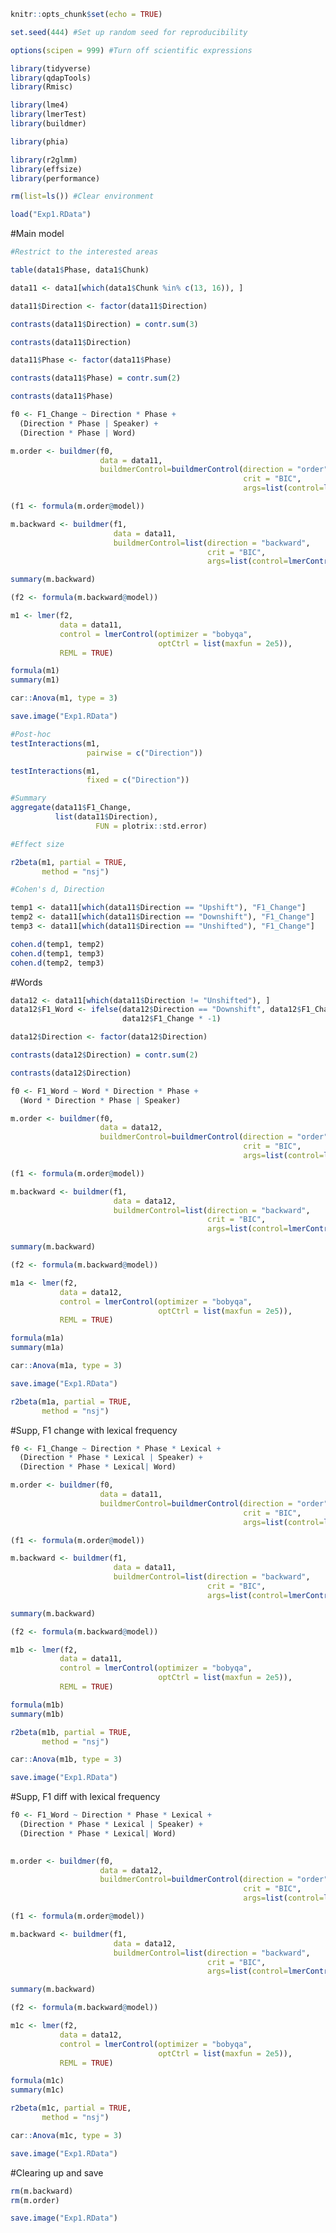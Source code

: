 
```r
knitr::opts_chunk$set(echo = TRUE)

set.seed(444) #Set up random seed for reproducibility

options(scipen = 999) #Turn off scientific expressions

library(tidyverse)
library(qdapTools)
library(Rmisc)

library(lme4)
library(lmerTest)
library(buildmer)

library(phia)

library(r2glmm)
library(effsize)
library(performance)

rm(list=ls()) #Clear environment

load("Exp1.RData")
```

#Main model

```r
#Restrict to the interested areas

table(data1$Phase, data1$Chunk)

data11 <- data1[which(data1$Chunk %in% c(13, 16)), ]

data11$Direction <- factor(data11$Direction)

contrasts(data11$Direction) = contr.sum(3)

contrasts(data11$Direction)

data11$Phase <- factor(data11$Phase)

contrasts(data11$Phase) = contr.sum(2)

contrasts(data11$Phase)
```

```r
f0 <- F1_Change ~ Direction * Phase + 
  (Direction * Phase | Speaker) + 
  (Direction * Phase | Word)

m.order <- buildmer(f0,
                    data = data11,
                    buildmerControl=buildmerControl(direction = "order",
                                                    crit = "BIC", 
                                                    args=list(control=lmerControl(optimizer='bobyqa'))))

(f1 <- formula(m.order@model))

m.backward <- buildmer(f1,
                       data = data11,
                       buildmerControl=list(direction = "backward",
                                            crit = "BIC", 
                                            args=list(control=lmerControl(optimizer='bobyqa'))))

summary(m.backward)

(f2 <- formula(m.backward@model))
```

```r
m1 <- lmer(f2,
           data = data11,
           control = lmerControl(optimizer = "bobyqa",
                                 optCtrl = list(maxfun = 2e5)),
           REML = TRUE)

formula(m1)
summary(m1)

car::Anova(m1, type = 3)

save.image("Exp1.RData")
```

```r
#Post-hoc
testInteractions(m1, 
                 pairwise = c("Direction"))

testInteractions(m1, 
                 fixed = c("Direction"))
```

```r
#Summary
aggregate(data11$F1_Change,
          list(data11$Direction), 
                   FUN = plotrix::std.error) 

#Effect size

r2beta(m1, partial = TRUE, 
       method = "nsj")

#Cohen's d, Direction

temp1 <- data11[which(data11$Direction == "Upshift"), "F1_Change"]
temp2 <- data11[which(data11$Direction == "Downshift"), "F1_Change"]
temp3 <- data11[which(data11$Direction == "Unshifted"), "F1_Change"]

cohen.d(temp1, temp2)
cohen.d(temp1, temp3)
cohen.d(temp2, temp3)

```

#Words

```r
data12 <- data11[which(data11$Direction != "Unshifted"), ]
data12$F1_Word <- ifelse(data12$Direction == "Downshift", data12$F1_Change,
                         data12$F1_Change * -1)

data12$Direction <- factor(data12$Direction)

contrasts(data12$Direction) = contr.sum(2)

contrasts(data12$Direction)
```

```r
f0 <- F1_Word ~ Word * Direction * Phase + 
  (Word * Direction * Phase | Speaker) 

m.order <- buildmer(f0,
                    data = data12,
                    buildmerControl=buildmerControl(direction = "order",
                                                    crit = "BIC", 
                                                    args=list(control=lmerControl(optimizer='bobyqa'))))

(f1 <- formula(m.order@model))

m.backward <- buildmer(f1,
                       data = data12,
                       buildmerControl=list(direction = "backward",
                                            crit = "BIC", 
                                            args=list(control=lmerControl(optimizer='bobyqa'))))

summary(m.backward)

(f2 <- formula(m.backward@model))
```

```r
m1a <- lmer(f2,
           data = data12,
           control = lmerControl(optimizer = "bobyqa",
                                 optCtrl = list(maxfun = 2e5)),
           REML = TRUE)

formula(m1a)
summary(m1a)

car::Anova(m1a, type = 3)

save.image("Exp1.RData")

r2beta(m1a, partial = TRUE, 
       method = "nsj")
```

#Supp, F1 change with lexical frequency

```r
f0 <- F1_Change ~ Direction * Phase * Lexical + 
  (Direction * Phase * Lexical | Speaker) + 
  (Direction * Phase * Lexical| Word)

m.order <- buildmer(f0,
                    data = data11,
                    buildmerControl=buildmerControl(direction = "order",
                                                    crit = "BIC", 
                                                    args=list(control=lmerControl(optimizer='bobyqa'))))

(f1 <- formula(m.order@model))

m.backward <- buildmer(f1,
                       data = data11,
                       buildmerControl=list(direction = "backward",
                                            crit = "BIC", 
                                            args=list(control=lmerControl(optimizer='bobyqa'))))

summary(m.backward)

(f2 <- formula(m.backward@model))
```

```r
m1b <- lmer(f2,
           data = data11,
           control = lmerControl(optimizer = "bobyqa",
                                 optCtrl = list(maxfun = 2e5)),
           REML = TRUE)

formula(m1b)
summary(m1b)

r2beta(m1b, partial = TRUE, 
       method = "nsj")

car::Anova(m1b, type = 3)

save.image("Exp1.RData")

```

#Supp, F1 diff with lexical frequency
```r
f0 <- F1_Word ~ Direction * Phase * Lexical + 
  (Direction * Phase * Lexical | Speaker) + 
  (Direction * Phase * Lexical| Word)
  

m.order <- buildmer(f0,
                    data = data12,
                    buildmerControl=buildmerControl(direction = "order",
                                                    crit = "BIC", 
                                                    args=list(control=lmerControl(optimizer='bobyqa'))))

(f1 <- formula(m.order@model))

m.backward <- buildmer(f1,
                       data = data12,
                       buildmerControl=list(direction = "backward",
                                            crit = "BIC", 
                                            args=list(control=lmerControl(optimizer='bobyqa'))))

summary(m.backward)

(f2 <- formula(m.backward@model))
```

```r
m1c <- lmer(f2,
           data = data12,
           control = lmerControl(optimizer = "bobyqa",
                                 optCtrl = list(maxfun = 2e5)),
           REML = TRUE)

formula(m1c)
summary(m1c)

r2beta(m1c, partial = TRUE, 
       method = "nsj")

car::Anova(m1c, type = 3)

save.image("Exp1.RData")
```

#Clearing up and save
```r
rm(m.backward)
rm(m.order)

save.image("Exp1.RData")
```

